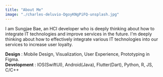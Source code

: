 ```yaml
---
title: "About Me"
image: "./charles-deluvio-DgoyKNgPiFQ-unsplash.jpg"
---
```



I am Sungjae Bae, an HCI developer who is deeply thinking about how to integrate IT technologies and improve services in the future. I'm deeply thinking about how to effectively integrate various IT technologies into our services to increase user loyalty.

    
**Design** : Mobile Design, Visualization, User Experience, Prototyping in Figma.   
**Development** : IOS(SwiftUI), Android(Java), Flutter(Dart), Python, R, JS, C/C++
